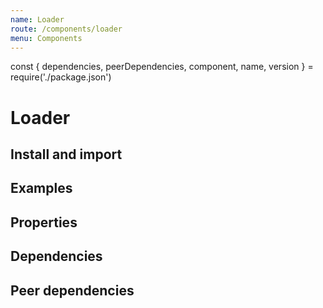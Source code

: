 ```yaml
---
name: Loader
route: /components/loader
menu: Components
---
```


const { dependencies, peerDependencies, component, name, version } = require('./package.json')

# Loader

<TagVersion version={version} name={name} />

## Install and import

<Usage component={component} name={name} peerDependencies={peerDependencies} />

## Examples

<Playground>
  <Loader size="xs" />
  <Loader />
  <Loader color="primary.500" size="md" />
  <Loader color="primary.500" size="lg" />
  <Loader color="primary.500" size="40px" />
  <Loader color="primary.500" size={50} />
</Playground>

## Properties

<Props of={Loader} />

## Dependencies

<Dependencies dependencies={dependencies} />

## Peer dependencies

<Dependencies dependencies={peerDependencies} />

